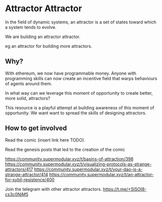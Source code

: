 
# Attractor Attractor

In the field of dynamic systems, an attractor is a set of states toward which a system tends to evolve.

We are building an attractor attractor.

eg an attractor for building more attractors.

## Why?

With ethereum, we now have programmable money.  Anyone with programming skills can now create an incentive field that warps behaviours of agents around them.  

In what way can we leverage this moment of opportunity to create better, more solid, attractors?

This resource is a playful attempt at building awareness of this moment of opportunity.  We want want to spread the skills of designing attractors.

## How to get involved

Read the comic (insert link here TODO).

Read the genesis posts that led to the creation of the comic

https://community.supermodular.xyz/t/basins-of-attraction/398
https://community.supermodular.xyz/t/visualizing-protocols-as-strange-attractors/417
https://community.supermodular.xyz/t/your-dao-is-a-strange-attractor/414
https://community.supermodular.xyz/t/an-attractor-for-sybil-resistence/400

Join the telegram with other attractor attractors. https://t.me/+SISOI8-cs3c0NjM5
